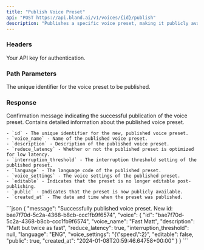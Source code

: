 ```yaml
---
title: "Publish Voice Preset"
api: "POST https://api.bland.ai/v1/voices/{id}/publish"
description: "Publishes a specific voice preset, making it publicly available and uneditable."
---
```


### Headers

<ParamField header="authorization" type="string" required>
  Your API key for authentication.
</ParamField>

### Path Parameters

<ParamField query="id" type="string" required>
  The unique identifier for the voice preset to be published.
</ParamField>

### Response

<ResponseField type="string" name="message">
    Confirmation message indicating the successful publication of the voice preset.
</ResponseField>

<ResponseField type="object" name="voice">
    Contains detailed information about the published voice preset. 
    
    - `id` - The unique identifier for the new, published voice preset.
    - `voice_name` - Name of the published voice preset.
    - `description` - Description of the published voice preset.
    - `reduce_latency` - Whether or not the published preset is optimized for low latency.
    - `interruption_threshold` - The interruption threshold setting of the published preset.
    - `language` - The language code of the published preset.
    - `voice_settings` - The voice settings of the published preset.
    - `editable` - Indicates that the preset is no longer editable post-publishing.
    - `public` - Indicates that the preset is now publicly available.
    - `created_at` - The date and time when the preset was published.
</ResponseField>

<ResponseExample>
```json
{
    "message": "Successfully published voice preset. New id: bae7f70d-5c2a-4368-b8cb-ccc1fb9f6574",
    "voice": {
        "id": "bae7f70d-5c2a-4368-b8cb-ccc1fb9f6574",
        "voice_name": "Fast Matt",
        "description": "Matt but twice as fast",
        "reduce_latency": true,
        "interruption_threshold": null,
        "language": "ENG",
        "voice_settings": "{\"speed\":2}",
        "editable": false,
        "public": true,
        "created_at": "2024-01-08T20:59:46.64758+00:00"
    }
}
```
</ResponseExample>